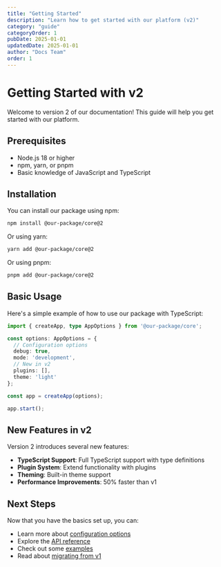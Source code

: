 ```yaml
---
title: "Getting Started"
description: "Learn how to get started with our platform (v2)"
category: "guide"
categoryOrder: 1
pubDate: 2025-01-01
updatedDate: 2025-01-01
author: "Docs Team"
order: 1
---
```


# Getting Started with v2

Welcome to version 2 of our documentation! This guide will help you get started with our platform.

## Prerequisites

- Node.js 18 or higher
- npm, yarn, or pnpm
- Basic knowledge of JavaScript and TypeScript

## Installation

You can install our package using npm:

```bash
npm install @our-package/core@2
```

Or using yarn:

```bash
yarn add @our-package/core@2
```

Or using pnpm:

```bash
pnpm add @our-package/core@2
```

## Basic Usage

Here's a simple example of how to use our package with TypeScript:

```typescript
import { createApp, type AppOptions } from '@our-package/core';

const options: AppOptions = {
  // Configuration options
  debug: true,
  mode: 'development',
  // New in v2
  plugins: [],
  theme: 'light'
};

const app = createApp(options);

app.start();
```

## New Features in v2

Version 2 introduces several new features:

- **TypeScript Support**: Full TypeScript support with type definitions
- **Plugin System**: Extend functionality with plugins
- **Theming**: Built-in theme support
- **Performance Improvements**: 50% faster than v1

## Next Steps

Now that you have the basics set up, you can:

- Learn more about [configuration options](/en/v2/guide/configuration)
- Explore the [API reference](/en/v2/api/reference)
- Check out some [examples](/en/v2/examples)
- Read about [migrating from v1](/en/v2/guide/migration)
